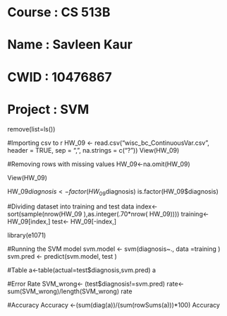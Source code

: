 # Course      : CS 513B
# Name        : Savleen Kaur
# CWID        : 10476867
# Project     : SVM


remove(list=ls())

#Importing csv to r
HW_09 <- read.csv("wisc_bc_ContinuousVar.csv", header = TRUE, sep = ",", na.strings = c("?"))
View(HW_09)

#Removing rows with missing values
HW_09<-na.omit(HW_09)

View(HW_09)

HW_09$diagnosis<- factor(HW_09$diagnosis)
is.factor(HW_09$diagnosis)

#Dividing dataset into training and test data
index<-sort(sample(nrow(HW_09 ),as.integer(.70*nrow( HW_09))))
training<- HW_09[index,]
test<- HW_09[-index,]

library(e1071)

#Running the SVM model
svm.model <- svm(diagnosis~., data =training  )
svm.pred <- predict(svm.model,  test )

#Table
a<-table(actual=test$diagnosis,svm.pred)
a

#Error Rate
SVM_wrong<- (test$diagnosis!=svm.pred)
rate<-sum(SVM_wrong)/length(SVM_wrong)
rate

#Accuracy
Accuracy <-(sum(diag(a))/(sum(rowSums(a)))*100) 
Accuracy


